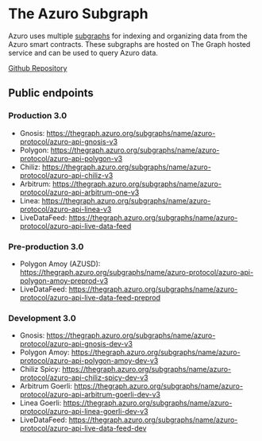 # The Azuro Subgraph

Azuro uses multiple [subgraphs](https://thegraph.com/docs/about/introduction#what-the-graph-is) for indexing and
organizing data from the Azuro smart contracts. These subgraphs are hosted on The Graph hosted service and can be used
to query Azuro data.

[Github Repository](https://github.com/Azuro-protocol/Azuro-subgraphs/blob/main/api/README.md)

## Public endpoints

### Production 3.0

- Gnosis: https://thegraph.azuro.org/subgraphs/name/azuro-protocol/azuro-api-gnosis-v3
- Polygon: https://thegraph.azuro.org/subgraphs/name/azuro-protocol/azuro-api-polygon-v3
- Chiliz: https://thegraph.azuro.org/subgraphs/name/azuro-protocol/azuro-api-chiliz-v3
- Arbitrum: https://thegraph.azuro.org/subgraphs/name/azuro-protocol/azuro-api-arbitrum-one-v3
- Linea: https://thegraph.azuro.org/subgraphs/name/azuro-protocol/azuro-api-linea-v3
- LiveDataFeed: https://thegraph.azuro.org/subgraphs/name/azuro-protocol/azuro-api-live-data-feed

### Pre-production 3.0

- Polygon Amoy (AZUSD): https://thegraph.azuro.org/subgraphs/name/azuro-protocol/azuro-api-polygon-amoy-preprod-v3
- LiveDataFeed: https://thegraph.azuro.org/subgraphs/name/azuro-protocol/azuro-api-live-data-feed-preprod

### Development 3.0

- Gnosis: https://thegraph.azuro.org/subgraphs/name/azuro-protocol/azuro-api-gnosis-dev-v3
- Polygon Amoy: https://thegraph.azuro.org/subgraphs/name/azuro-protocol/azuro-api-polygon-amoy-dev-v3
- Chiliz Spicy: https://thegraph.azuro.org/subgraphs/name/azuro-protocol/azuro-api-chiliz-spicy-dev-v3
- Arbitrum Goerli: https://thegraph.azuro.org/subgraphs/name/azuro-protocol/azuro-api-arbitrum-goerli-dev-v3
- Linea Goerli: https://thegraph.azuro.org/subgraphs/name/azuro-protocol/azuro-api-linea-goerli-dev-v3
- LiveDataFeed: https://thegraph.azuro.org/subgraphs/name/azuro-protocol/azuro-api-live-data-feed-dev
